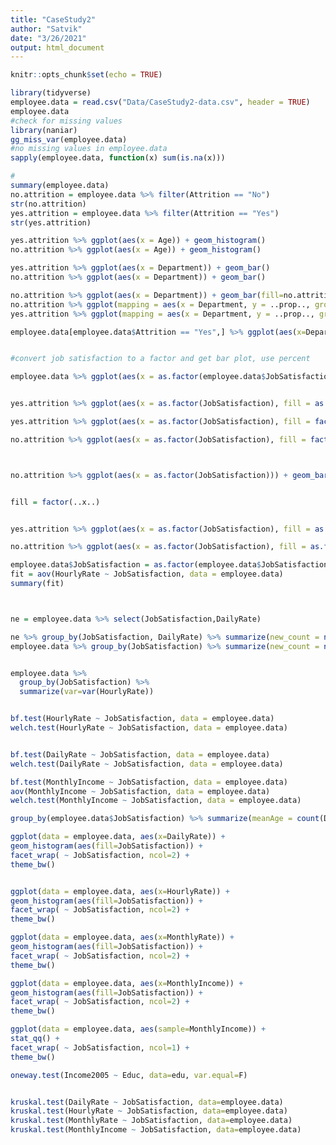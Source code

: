 ```yaml
---
title: "CaseStudy2"
author: "Satvik"
date: "3/26/2021"
output: html_document
---
```


```r
knitr::opts_chunk$set(echo = TRUE)
```

```r
library(tidyverse)
employee.data = read.csv("Data/CaseStudy2-data.csv", header = TRUE)
employee.data
#check for missing values
library(naniar)
gg_miss_var(employee.data)
#no missing values in employee.data
sapply(employee.data, function(x) sum(is.na(x)))
```

```r
#
summary(employee.data)
no.attrition = employee.data %>% filter(Attrition == "No")
str(no.attrition)
yes.attrition = employee.data %>% filter(Attrition == "Yes")
str(yes.attrition)

```

```r
yes.attrition %>% ggplot(aes(x = Age)) + geom_histogram()
no.attrition %>% ggplot(aes(x = Age)) + geom_histogram()
```


```r
yes.attrition %>% ggplot(aes(x = Department)) + geom_bar()
no.attrition %>% ggplot(aes(x = Department)) + geom_bar()
```

```r
no.attrition %>% ggplot(aes(x = Department)) + geom_bar(fill=no.attrition$Department)
no.attrition %>% ggplot(mapping = aes(x = Department, y = ..prop.., group = 1)) + geom_bar(fill = Department)
yes.attrition %>% ggplot(mapping = aes(x = Department, y = ..prop.., group = 1)) + geom_bar()
```



```r
employee.data[employee.data$Attrition == "Yes",] %>% ggplot(aes(x=Department)) + geom_bar()
```

```r

```


```r
#convert job satisfaction to a factor and get bar plot, use percent 

employee.data %>% ggplot(aes(x = as.factor(employee.data$JobSatisfaction))) + geom_bar()


yes.attrition %>% ggplot(aes(x = as.factor(JobSatisfaction), fill = as.factor(JobSatisfaction), y=..prop.., group = 1)) + geom_bar() + ggtitle("Attrition")

yes.attrition %>% ggplot(aes(x = as.factor(JobSatisfaction), fill = factor(..x..), y=..prop.., group = 1)) + geom_bar() + ggtitle("Yes Attrition") + geom_text(aes( label = scales::percent(..prop..),y= ..prop.. ), stat= "count", vjust = -.5) + scale_y_continuous(labels = scales::percent) + labs(y = "Percent", fill="Satisfaction Level", x = "Job Satisfaction")

no.attrition %>% ggplot(aes(x = as.factor(JobSatisfaction), fill = factor(..x..), y=..prop.., group = 1)) + geom_bar() + ggtitle("No Attrition") + geom_text(aes( label = scales::percent(..prop..),y= ..prop.. ), stat= "count", vjust = -.5) + scale_y_continuous(labels = scales::percent) + labs(y = "Percent", fill="Satisfaction Level", x = "Job Satisfaction")



no.attrition %>% ggplot(aes(x = as.factor(JobSatisfaction))) + geom_bar() + ggtitle("No Attrition")


fill = factor(..x..)


yes.attrition %>% ggplot(aes(x = as.factor(JobSatisfaction), fill = as.factor(JobSatisfaction))) + geom_bar() + ggtitle("Attrition")

no.attrition %>% ggplot(aes(x = as.factor(JobSatisfaction), fill = as.factor(JobSatisfaction))) + geom_bar() + ggtitle("No Attrition")


```


```r
employee.data$JobSatisfaction = as.factor(employee.data$JobSatisfaction)
fit = aov(HourlyRate ~ JobSatisfaction, data = employee.data)
summary(fit)



ne = employee.data %>% select(JobSatisfaction,DailyRate)

ne %>% group_by(JobSatisfaction, DailyRate) %>% summarize(new_count = n())
employee.data %>% group_by(JobSatisfaction) %>% summarize(new_count = n())


employee.data %>%
  group_by(JobSatisfaction) %>%
  summarize(var=var(HourlyRate))


bf.test(HourlyRate ~ JobSatisfaction, data = employee.data)
welch.test(HourlyRate ~ JobSatisfaction, data = employee.data)


bf.test(DailyRate ~ JobSatisfaction, data = employee.data)
welch.test(DailyRate ~ JobSatisfaction, data = employee.data)

bf.test(MonthlyIncome ~ JobSatisfaction, data = employee.data)
aov(MonthlyIncome ~ JobSatisfaction, data = employee.data)
welch.test(MonthlyIncome ~ JobSatisfaction, data = employee.data)

group_by(employee.data$JobSatisfaction) %>% summarize(meanAge = count(DailyRate))

```


```r
ggplot(data = employee.data, aes(x=DailyRate)) +
geom_histogram(aes(fill=JobSatisfaction)) +
facet_wrap( ~ JobSatisfaction, ncol=2) +
theme_bw()


ggplot(data = employee.data, aes(x=HourlyRate)) +
geom_histogram(aes(fill=JobSatisfaction)) +
facet_wrap( ~ JobSatisfaction, ncol=2) +
theme_bw()

ggplot(data = employee.data, aes(x=MonthlyRate)) +
geom_histogram(aes(fill=JobSatisfaction)) +
facet_wrap( ~ JobSatisfaction, ncol=2) +
theme_bw()

ggplot(data = employee.data, aes(x=MonthlyIncome)) +
geom_histogram(aes(fill=JobSatisfaction)) +
facet_wrap( ~ JobSatisfaction, ncol=2) +
theme_bw()

ggplot(data = employee.data, aes(sample=MonthlyIncome)) +
stat_qq() +
facet_wrap( ~ JobSatisfaction, ncol=1) +
theme_bw()

oneway.test(Income2005 ~ Educ, data=edu, var.equal=F)


kruskal.test(DailyRate ~ JobSatisfaction, data=employee.data)
kruskal.test(HourlyRate ~ JobSatisfaction, data=employee.data)
kruskal.test(MonthlyRate ~ JobSatisfaction, data=employee.data)
kruskal.test(MonthlyIncome ~ JobSatisfaction, data=employee.data)



```


```r

```



